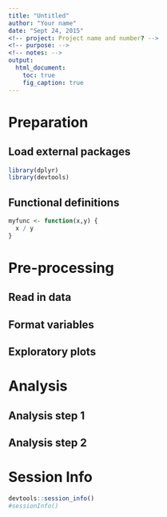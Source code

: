 ```yaml
---
title: "Untitled"
author: "Your name"
date: "Sept 24, 2015"
<!-- project: Project name and number? --> 
<!-- purpose: --> 
<!-- notes: --> 
output:
  html_document:
    toc: true
    fig_caption: true
---
```







# Preparation
## Load external packages
```r
library(dplyr)
library(devtools)

```

## Functional definitions
```r
myfunc <- function(x,y) {
  x / y
}
```



# Pre-processing
## Read in data
## Format variables
## Exploratory plots


# Analysis
## Analysis step 1
## Analysis step 2




# Session Info
```r
devtools::session_info()
#sessionInfo()
```